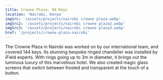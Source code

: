 ```yaml
---
title: Crowne Plaza, 94 Keys
location: 'Nairobi, Kenya'
imgSrc: '/assets/projects/nairobi crowne plaza.webp'
imgSrc2: '/assets/projects/nairobi crowne plaza2.webp'
imgSrc3: '/assets/projects/nairobi crowne plaza3.webp'
href: '/projects/crowne-plaza-nairobi'
---
```


The Crowne Plaza in Nairobi was worked on by our international team, and covered 144 keys.
Its stunning bespoke ringed chandelier was installed by iField experts.
With rings going up to 3m in diameter, it brings out the luminous luxury of this marvellous hotel.
We also created magic glass screens that switch between frosted and transparent at the touch of a button.

